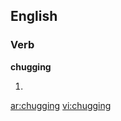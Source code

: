 ==English==

===Verb===
'''chugging'''

# {{present participle of|[[chug]]}}

[[ar:chugging]]
[[vi:chugging]]